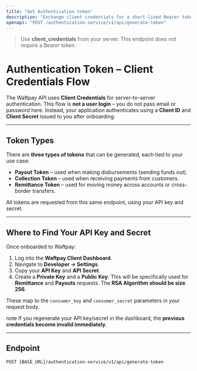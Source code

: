 ```yaml
---
title: "Get Authentication token"
description: "Exchange client credentials for a short-lived Bearer token."
openapi: "POST /authentication-service/v1/api/generate-token"
---
```


> Use **client_credentials** from your server. This endpoint does not require a Bearer token.

# Authentication Token – Client Credentials Flow

The Waftpay API uses **Client Credentials** for server-to-server authentication.
This flow is **not a user login** – you do not pass email or password here. Instead, your application authenticates using a **Client ID** and **Client Secret** issued to you after onboarding.

---

## Token Types

There are **three types of tokens** that can be generated, each tied to your use case:

- **Payout Token** – used when making disbursements (sending funds out).
- **Collection Token** – used when receiving payments from customers.
- **Remittance Token** – used for moving money across accounts or cross-border transfers.

All tokens are requested from this same endpoint, using your API key and secret.

---

## Where to Find Your API Key and Secret

Once onboarded to Waftpay:

1. Log into the **Waftpay Client Dashboard**.
2. Navigate to **Developer → Settings**.
3. Copy your **API Key** and **API Secret**.
4. Create a **Private Key** and a **Public Key**. This will be specifically used for **Remittance** and **Payouts** requests. The **RSA Algorithm should be size 256**.

These map to the `consumer_key` and `consumer_secret` parameters in your request body.

note
If you regenerate your API key/secret in the dashboard, the **previous credentials become invalid immediately**.


---

## Endpoint

```http
POST {BASE_URL}/authentication-service/v1/api/generate-token